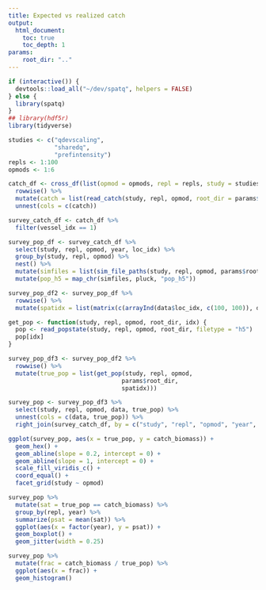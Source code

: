 ```yaml
---
title: Expected vs realized catch
output:
  html_document:
    toc: true
    toc_depth: 1
params:
    root_dir: ".."
---
```


```r
if (interactive()) {
  devtools::load_all("~/dev/spatq", helpers = FALSE)
} else {
  library(spatq)
}
## library(hdf5r)
library(tidyverse)
```

```r
studies <- c("qdevscaling",
             "sharedq",
             "prefintensity")
repls <- 1:100
opmods <- 1:6
```

```r
catch_df <- cross_df(list(opmod = opmods, repl = repls, study = studies)) %>%
  rowwise() %>%
  mutate(catch = list(read_catch(study, repl, opmod, root_dir = params$root_dir, feather = TRUE))) %>%
  unnest(cols = c(catch))
```

```r
survey_catch_df <- catch_df %>%
  filter(vessel_idx == 1)
```

```r
survey_pop_df <- survey_catch_df %>%
  select(study, repl, opmod, year, loc_idx) %>%
  group_by(study, repl, opmod) %>%
  nest() %>%
  mutate(simfiles = list(sim_file_paths(study, repl, opmod, params$root_dir))) %>%
  mutate(pop_h5 = map_chr(simfiles, pluck, "pop_h5"))

survey_pop_df2 <- survey_pop_df %>%
  rowwise() %>%
  mutate(spatidx = list(matrix(c(arrayInd(data$loc_idx, c(100, 100)), data$year), ncol = 3)))
```

```r
get_pop <- function(study, repl, opmod, root_dir, idx) {
  pop <- read_popstate(study, repl, opmod, root_dir, filetype = "h5")
  pop[idx]
}
```

```r
survey_pop_df3 <- survey_pop_df2 %>%
  rowwise() %>%
  mutate(true_pop = list(get_pop(study, repl, opmod,
                                params$root_dir,
                                spatidx)))
```

```r
survey_pop <- survey_pop_df3 %>%
  select(study, repl, opmod, data, true_pop) %>%
  unnest(cols = c(data, true_pop)) %>%
  right_join(survey_catch_df, by = c("study", "repl", "opmod", "year", "loc_idx"))
```

```r
ggplot(survey_pop, aes(x = true_pop, y = catch_biomass)) +
  geom_hex() +
  geom_abline(slope = 0.2, intercept = 0) +
  geom_abline(slope = 1, intercept = 0) +
  scale_fill_viridis_c() +
  coord_equal() +
  facet_grid(study ~ opmod)
```

```r
survey_pop %>%
  mutate(sat = true_pop == catch_biomass) %>%
  group_by(repl, year) %>%
  summarize(psat = mean(sat)) %>%
  ggplot(aes(x = factor(year), y = psat)) +
  geom_boxplot() +
  geom_jitter(width = 0.25)
```

```r
survey_pop %>%
  mutate(frac = catch_biomass / true_pop) %>%
  ggplot(aes(x = frac)) +
  geom_histogram()
```

